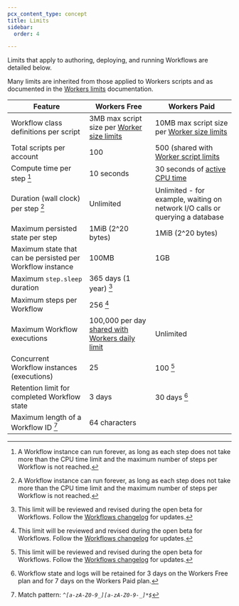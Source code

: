 ```yaml
---
pcx_content_type: concept
title: Limits
sidebar:
  order: 4

---
```



Limits that apply to authoring, deploying, and running Workflows are detailed below.

Many limits are inherited from those applied to Workers scripts and as documented in the [Workers limits](/workers/platform/limits/) documentation.

| Feature                                   | Workers Free            | Workers Paid          |
| ----------------------------------------- | ----------------------- | --------------------- |
| Workflow class definitions per script     | 3MB max script size per [Worker size limits](/workers/platform/limits/#account-plan-limits) | 10MB max script size per [Worker size limits](/workers/platform/limits/#account-plan-limits)
| Total scripts per account                 | 100 | 500 (shared with [Worker script limits](/workers/platform/limits/#account-plan-limits) |
| Compute time per step [^3]                | 10 seconds | 30 seconds of [active CPU time](/workers/platform/limits/#cpu-time) |
| Duration (wall clock) per step [^3]       | Unlimited | Unlimited - for example, waiting on network I/O calls or querying a database |
| Maximum persisted state per step          | 1MiB (2^20 bytes) | 1MiB (2^20 bytes) |
| Maximum state that can be persisted per Workflow instance | 100MB | 1GB |
| Maximum `step.sleep` duration             | 365 days (1 year) [^1] |
| Maximum steps per Workflow                | 256 [^1] |
| Maximum Workflow executions               | 100,000 per day [shared with Workers daily limit](/workers/platform/limits/#worker-limits) | Unlimited |
| Concurrent Workflow instances (executions)   | 25 | 100 [^1] |
| Retention limit for completed Workflow state | 3 days | 30 days [^2] |
| Maximum length of a Workflow ID [^4]         | 64 characters |

[^1]: This limit will be reviewed and revised during the open beta for Workflows. Follow the [Workflows changelog](/workflows/reference/changelog/) for updates.

[^2]: Workflow state and logs will be retained for 3 days on the Workers Free plan and for 7 days on the Workers Paid plan.

[^3]: A Workflow instance can run forever, as long as each step does not take more than the CPU time limit and the maximum number of steps per Workflow is not reached.

[^4]: Match pattern: _```^[a-zA-Z0-9_][a-zA-Z0-9-_]*$```_

<Render file="limits_increase" product="workers" />
